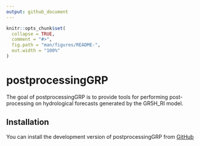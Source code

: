 ```yaml
---
output: github_document
---
```


<!-- README.md is generated from README.Rmd. Please edit that file -->

```r
knitr::opts_chunk$set(
  collapse = TRUE,
  comment = "#>",
  fig.path = "man/figures/README-",
  out.width = "100%"
)
```

# postprocessingGRP

<!-- badges: start -->
<!-- badges: end -->

The goal of postprocessingGRP is to provide tools for performing post-processing on hydrological forecasts generated by the GR5H_RI model.

## Installation

You can install the development version of postprocessingGRP from [GitHub](https://github.com/)
